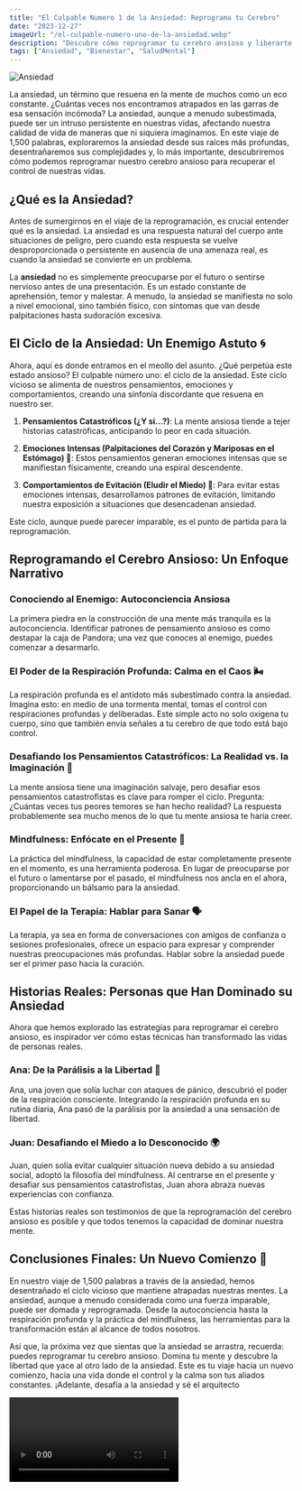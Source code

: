 ```yaml
---
title: "El Culpable Numero 1 de la Ansiedad: Reprograma tu Cerebro"
date: "2023-12-27"
imageUrl: "/el-culpable-numero-uno-de-la-ansiedad.webp"
description: "Descubre cómo reprogramar tu cerebro ansioso y liberarte del ciclo de la ansiedad. Desde estrategias prácticas hasta historias inspiradoras, sumérgete en un viaje de autoconciencia y transformación. Domina tu mente y encuentra la libertad en un nuevo comienzo. ¡Desafía a la ansiedad y sé el arquitecto de tu propia paz interior!"
tags: ["Ansiedad", "Bienestar", "SaludMental"]
---
```


![Ansiedad](/dejar-de-sobrepensar.gif)

La ansiedad, un término que resuena en la mente de muchos como un eco constante. ¿Cuántas veces nos encontramos atrapados en las garras de esa sensación incómoda? La ansiedad, aunque a menudo subestimada, puede ser un intruso persistente en nuestras vidas, afectando nuestra calidad de vida de maneras que ni siquiera imaginamos. En este viaje de 1,500 palabras, exploraremos la ansiedad desde sus raíces más profundas, desentrañaremos sus complejidades y, lo más importante, descubriremos cómo podemos reprogramar nuestro cerebro ansioso para recuperar el control de nuestras vidas.

## ¿Qué es la Ansiedad?

Antes de sumergirnos en el viaje de la reprogramación, es crucial entender qué es la ansiedad. La ansiedad es una respuesta natural del cuerpo ante situaciones de peligro, pero cuando esta respuesta se vuelve desproporcionada o persistente en ausencia de una amenaza real, es cuando la ansiedad se convierte en un problema.

La **ansiedad** no es simplemente preocuparse por el futuro o sentirse nervioso antes de una presentación. Es un estado constante de aprehensión, temor y malestar. A menudo, la ansiedad se manifiesta no solo a nivel emocional, sino también físico, con síntomas que van desde palpitaciones hasta sudoración excesiva.

<GoogleAdUnit>
  <ins
    className="adsbygoogle"
    style={{ display: "block", width: "100%" }}
    data-ad-client="ca-pub-6692046911486022"
    data-ad-slot="5942917191"
    data-ad-format="auto"
    data-full-width-responsive="true"
  ></ins>
</GoogleAdUnit>

## El Ciclo de la Ansiedad: Un Enemigo Astuto 🌀

Ahora, aquí es donde entramos en el meollo del asunto. ¿Qué perpetúa este estado ansioso? El culpable número uno: el ciclo de la ansiedad. Este ciclo vicioso se alimenta de nuestros pensamientos, emociones y comportamientos, creando una sinfonía discordante que resuena en nuestro ser.

1. **Pensamientos Catastróficos (¿Y si...?)**: La mente ansiosa tiende a tejer historias catastróficas, anticipando lo peor en cada situación.

2. **Emociones Intensas (Palpitaciones del Corazón y Mariposas en el Estómago) 💓**: Estos pensamientos generan emociones intensas que se manifiestan físicamente, creando una espiral descendente.

3. **Comportamientos de Evitación (Eludir el Miedo) 🚶**: Para evitar estas emociones intensas, desarrollamos patrones de evitación, limitando nuestra exposición a situaciones que desencadenan ansiedad.

Este ciclo, aunque puede parecer imparable, es el punto de partida para la reprogramación.

## Reprogramando el Cerebro Ansioso: Un Enfoque Narrativo

### **Conociendo al Enemigo: Autoconciencia Ansiosa**

La primera piedra en la construcción de una mente más tranquila es la autoconciencia. Identificar patrones de pensamiento ansioso es como destapar la caja de Pandora; una vez que conoces al enemigo, puedes comenzar a desarmarlo.

### **El Poder de la Respiración Profunda: Calma en el Caos 🌬️**

La respiración profunda es el antídoto más subestimado contra la ansiedad. Imagina esto: en medio de una tormenta mental, tomas el control con respiraciones profundas y deliberadas. Este simple acto no solo oxigena tu cuerpo, sino que también envía señales a tu cerebro de que todo está bajo control.

### **Desafiando los Pensamientos Catastróficos: La Realidad vs. la Imaginación 🤯**

La mente ansiosa tiene una imaginación salvaje, pero desafiar esos pensamientos catastrofistas es clave para romper el ciclo. Pregunta: ¿Cuántas veces tus peores temores se han hecho realidad? La respuesta probablemente sea mucho menos de lo que tu mente ansiosa te haría creer.

### **Mindfulness: Enfócate en el Presente 🌟**

La práctica del mindfulness, la capacidad de estar completamente presente en el momento, es una herramienta poderosa. En lugar de preocuparse por el futuro o lamentarse por el pasado, el mindfulness nos ancla en el ahora, proporcionando un bálsamo para la ansiedad.

### **El Papel de la Terapia: Hablar para Sanar 🗣️**

La terapia, ya sea en forma de conversaciones con amigos de confianza o sesiones profesionales, ofrece un espacio para expresar y comprender nuestras preocupaciones más profundas. Hablar sobre la ansiedad puede ser el primer paso hacia la curación.

## Historias Reales: Personas que Han Dominado su Ansiedad

Ahora que hemos explorado las estrategias para reprogramar el cerebro ansioso, es inspirador ver cómo estas técnicas han transformado las vidas de personas reales.

### **Ana: De la Parálisis a la Libertad 🦋**

Ana, una joven que solía luchar con ataques de pánico, descubrió el poder de la respiración consciente. Integrando la respiración profunda en su rutina diaria, Ana pasó de la parálisis por la ansiedad a una sensación de libertad.

### **Juan: Desafiando el Miedo a lo Desconocido 🌍**

Juan, quien solía evitar cualquier situación nueva debido a su ansiedad social, adoptó la filosofía del mindfulness. Al centrarse en el presente y desafiar sus pensamientos catastrofistas, Juan ahora abraza nuevas experiencias con confianza.

Estas historias reales son testimonios de que la reprogramación del cerebro ansioso es posible y que todos tenemos la capacidad de dominar nuestra mente.

## **Conclusiones Finales: Un Nuevo Comienzo 🌈**

En nuestro viaje de 1,500 palabras a través de la ansiedad, hemos desentrañado el ciclo vicioso que mantiene atrapadas nuestras mentes. La ansiedad, aunque a menudo considerada como una fuerza imparable, puede ser domada y reprogramada. Desde la autoconciencia hasta la respiración profunda y la práctica del mindfulness, las herramientas para la transformación están al alcance de todos nosotros.

Así que, la próxima vez que sientas que la ansiedad se arrastra, recuerda: puedes reprogramar tu cerebro ansioso. Domina tu mente y descubre la libertad que yace al otro lado de la ansiedad. Este es tu viaje hacia un nuevo comienzo, hacia una vida donde el control y la calma son tus aliados constantes. ¡Adelante, desafía a la ansiedad y sé el arquitecto

<Video id="MviPf8spaGU" />
